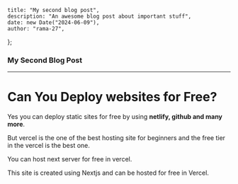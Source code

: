 	title: "My second blog post",
	description: "An awesome blog post about important stuff",
	date: new Date("2024-06-09"),
	author: "rama-27",
};

### My Second Blog Post

---
# Can You Deploy websites for Free?

Yes you can deploy static sites for free by using **netlify, github and many more**.

But vercel is the one of the best hosting site for beginners and the free tier in the 
vercel is the best one. 

You can host next server for free in vercel.

This site is created using Nextjs and can be hosted for free in Vercel.

